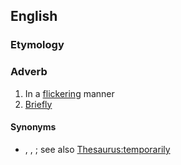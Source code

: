 ==English==

===Etymology===
{{suffix|en|flickering|ly}}

===Adverb===
{{en-adv}}

# In a [[flickering]] manner
# [[briefly|Briefly]] {{rfex|en}}

====Synonyms====
* {{sense|briefly}} {{l|en|ephemerally}}, {{l|en|fleetingly}}, {{l|en|transiently}}; see also [[Thesaurus:temporarily]]